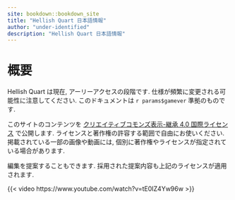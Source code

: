 ```yaml
---
site: bookdown::bookdown_site
title: "Hellish Quart 日本語情報"
author: "under-identified"
description: "Hellish Quart 日本語情報"
---
```



# 概要 {-}

:::{.callout-warning}

Hellish Quart は現在, アーリーアクセスの段階です. 仕様が頻繁に変更される可能性に注意してください. このドキュメントは `r params$gamever` 準拠のものです.

:::

:::{.callout-note}

このサイトのコンテンツを [クリエイティブコモンズ表示-継承 4.0 国際ライセンス](https://creativecommons.org/licenses/by-sa/4.0/deed.ja) で公開します. ライセンスと著作権の許容する範囲で自由にお使いください. 掲載されている一部の画像や動画には, 個別に著作権やライセンスが指定されている場合があります.

編集を提案することもできます. 採用された提案内容も上記のライセンスが適用されます.

:::

{{< video https://www.youtube.com/watch?v=tE0IZ4Yw96w >}}
